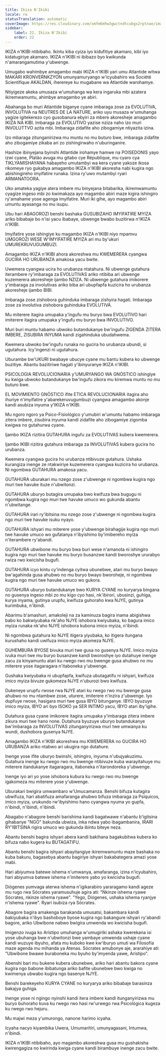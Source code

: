 ```yaml
---
title: Ikiza N'Ikibi
locale: rw
statusTranslation: automatic
coverImage: https://res.cloudinary.com/xmfm6mhw3gwctndtcubgx2rptnae/image/upload/v1740337243/small_cover_educacion_fundamental_a051170f1c.webp
sidebar:
    label: 22. Ikiza N'Ikibi
    order: 22
---
```

IKIZA n'IKIBI ntibibaho. Ikintu kiba cyiza iyo kidufitiye akamaro, kibi iyo kidatugiriye akamaro. IKIZA n'IKIBI ni ibibazo byo kwikunda n'amarangamutima y'ubwenge.

Umugabo wahimbye amagambo mabi IKIZA n'IKIBI yari umu Atlantide witwa MAKARI KRONVERNKZYON umunyamuryango w'icyubahiro wa Société Scientifique AKALDAN, iherereye ku mugabane wa Atlantide warohamye.

Ntiyigeze akeka umusaza w'umuhanga wa kera ingaruka mbi azatera ikiremwamuntu, ahimbye amagambo ye abiri.

Abahanga bo muri Atlantide biganye cyane imbaraga zose za EVOLUTIVA, INVOLUTIVA na NEUTRES DE LA NATURE, ariko uyu musaza w'umuhanga yagize igitekerezo cyo gusobanura ebyiri za mbere akoresheje amagambo IKIZA NA KIBI. Imbaraga za EVOLUTIVO yazise nziza naho izo muri INVOLUTTVO azita mbi. Imbaraga zidafite aho zibogamiye ntiyazita izina.

Izo mbaraga zitunganirizwa mu muntu no mu buturo bwe, imbaraga zidafite aho zibogamiye zikaba ari zo zishingirwaho n'uburinganire.

Hashize ibinyejana byinshi Atlantide irohamye hamwe na POISEDONIS yayo izwi cyane, Platão avuga mu gitabo cye République, mu cyaro cya TIKLYAMISHAYANA habayeho umutambyi wa kera cyane yakoze ikosa rikomeye ryo gukabya amagambo IKIZA n'IKIBI akoresha nabi kugira ngo abishingireho imyifatire runaka. Izina ry'uwo mutambyi ryari ARMANATOORA.

Uko amateka yagiye atera imbere mu binyejana bitabarika, ikiremwamuntu cyagize ingeso mbi zo kwimakaza ayo magambo abiri maze kigira ishingiro ry'amahame yose agenga imyifatire. Muri iki gihe, ayo magambo abiri umuntu ayasanga no mu isupu.

Ubu hari ABAGOROZI benshi bashaka GUSUBIZAHO IMYIFATIRE MYIZA ariko bibabaje bo n'isi yacu ibabaye, ubwenge bwabo buzitirwa n'IKIZA n'IKIBI.

Imyifatire yose ishingiye ku magambo IKIZA n'IKIBI niyo mpamvu UMGOROZI WESE W'IMYIFATIRE MYIZA ari mu by'ukuri UMUREKRUVUGUMBUZI.

Amagambo IKIZA n'IKIBI ahora akoreshwa mu KWEMERERA cyangwa GUCIRA HO URUBANZA amakosa yacu bwite.

Uwemera cyangwa ucira ho urubanza ntatahura. Ni ubwenge gutahura iterambere ry'imbaraga za EVOLUTIVAS ariko ntibiba ari ubwenge kuzemerera akoresheje ijambo NZIZA. Ni ubwenge gutahura imikorere y'imbaraga za involutivas ariko biba ari ubupfapfa kuzicira ho urubanza akoresheje ijambo BIBI.

Imbaraga zose zishobora guhinduka imbaraga zishyira hagati. Imbaraga zose za involutiva zishobora guhinduka EVOLUTIVA.

Mu miterere itagira umupaka y'ingufu mu buryo bwa EVOLUTIVO hari imiterere itagira umupaka y'ingufu mu buryo bwa INVOLUTIVO.

Muri buri muntu habamo ubwoko butandukanye bw'ingufu ZIGENDA ZITERA IMBERE, ZISUBIRA INYUMA kandi zigahinduka ubudahwema.

Kwemera ubwoko bw'ingufu runaka no gucira ho urubanza ubundi, si ugutahura. Icy'ingenzi ni ugutahura.

Uburambe bw'UKURI bwabaye ubucye cyane mu bantu kubera ko ubwenge buzitiye. Abantu bazitiriwe hagati y'ibinyuranye IKIZA n'IKIBI.

PSICOLOGIA REVOLUCIONARIA y'UMURYANGO WA GNÓSTICO ishingiye ku kwiga ubwoko butandukanye bw'ingufu zikora mu kiremwa muntu no mu buturo bwe.

EL MOVIMIENTO GNÓSTICO ifite ETICA REVOLUCIONARIA itagira aho ihuriye n'imyifatire y'abarekeruvugumbuzi cyangwa amagambo akonje kandi asubiza inyuma y'IKIZA n'IKIBI.

Mu ngoro ngoro ya Psico-Fisiológico y'umubiri w'umuntu habamo imbaraga zitera imbere, zisubira inyuma kandi zidafite aho zibogamiye zigomba kwigwa no gutahurwa cyane.

Ijambo IKIZA rizitira GUTAHURA ingufu za EVOLUTIVAS kubera kwemerera.

Ijambo IKIBI rizitira gutahura imbaraga za INVOLUTIVAS kubera gucira ho urubanza.

Kwemera cyangwa gucira ho urubanza ntibivuze gutahura. Ushaka kurangiza inenge ze ntakwiriye kuzemerera cyangwa kuzicira ho urubanza. Ni ngombwa GUTAHURA amakosa yacu.

GUTAHURA uburakari mu nzego zose z'ubwenge ni ngombwa kugira ngo muri twe havuke ituze n'ubwitonzi.

GUTAHURA uburyo butagira umupaka bwo kwifuza bwa bugugu ni ngombwa kugira ngo muri twe havuke umuco wo gukunda abantu n'ubwitange.

GUTAHURA irari ry'ibitsina mu nzego zose z'ubwenge ni ngombwa kugira ngo muri twe havuke isuku nyayo.

GUTAHURA ishyari mu miterere yose y'ubwenge birahagije kugira ngo muri twe havuke umuco wo gufatanya n'ibyishimo by'imibereho myiza n'iterambere ry'abandi.

GUTAHURA ubwibone mu buryo bwa buri wese n'amanota ni ishingiro kugira ngo muri twe havuke mu buryo busanzwe kandi bworoshye ururabyo rwiza rwo kwicisha bugufi.

GUTAHURA icyo kintu cy'indenga cyitwa ubunebwe, atari mu buryo bwayo bw'agahinda gusa ahubwo no mu buryo bwayo bworoheje, ni ngombwa kugira ngo muri twe havuke umuco wo gukora.

GUTAHURA uburyo butandukanye bwo KURYA CYANE no kuryarya bingana no gusenya ingeso mbi zo mu kigo cyo hasi, nk'ibirori, ubusinzi, guhiga, kurya inyama, gutinya urupfu, kwifuza guhoraho kwa NJYE, gutinya kurimbuka, n'ibindi.

Abarimu b'amashuri, amakoleji na za kaminuza bagira inama abigishwa babo ko bakwiyubaka nk'aho NJYE ishobora kwiyubaka, ko bagura imico myiza runaka nk'aho NJYE ishobora kubona imico myiza, n'ibindi.

Ni ngombwa gutahura ko NJYE itigera yiyubaka, ko itigera itungana kurushaho kandi uwifuza imico myiza akomeza NJYE.

GUHEMBURA BYOSE bivuka muri twe gusa no gusenya NJYE. Imico myiza ivuka muri twe mu buryo busanzwe kandi bworoshye iyo dutahuye inenge zacu za kinyamuntu atari ku rwego rwo mu bwenge gusa ahubwo no mu miterere yose itagaragara n'itaboneka y'ubwenge.

Gushaka kwiyubaka ni ubupfapfa, kwifuza ubutagatifu ni ishyari, kwifuza imico myiza bivuze gukomeza NJYE n'uburozi bwo kwifuza.

Dukeneye urupfu rwose rwa NJYE atari ku rwego rwo mu bwenge gusa ahubwo no mu ntambwe zose, uturere, imiterere n'inzira z'ubwenge. Iyo dupfuye rwose, hasigara muri twe gusa IBYO bitunganye. IBYO byuzuye imico myiza, IBYO ari byo ISOKO ya SER INTIMO yacu, IBYO atari iby'igihe.

Dutahura gusa cyane imikorere itagira umupaka y'imbaraga zitera imbere zikura muri twe hano none. Dutahura byuzuye uburyo butandukanye bw'imbaraga za INVOLUTIVAS zitunganyirizwa muri twe umwanya ku wundi, dushobora gusenya NJYE.

Amagambo IKIZA n'IKIBI akoreshwa mu KWEMERERA no GUCIRA HO URUBANZA ariko ntabwo ari ukugira ngo dutahure.

Inenge yose ifite uburyo bwinshi, ishingiro, inyuma n'ubujyakuzimu. Gutahura inenge ku rwego rwo mu bwenge ntibivuze kuba warayitahuye mu miterere itandukanye itagaragara, itaboneka n'itarondoreka y'ubwenge.

Inenge iyo ari yo yose ishobora kubura ku rwego rwo mu bwenge igakomeza mu miterere yose y'ubwenge.

Uburakari bwigira umwambaro w'Umucamanza. Benshi bifuza kutagira ubwifuza, hari abatifuza amafaranga ahubwo bifuza imbaraga za Psíquicos, imico myiza, urukundo rw'ibyishimo hano cyangwa nyuma yo gupfa, n'ibindi, n'ibindi, n'ibindi.

Abagabo n'abagore benshi barishima kandi bagatwawe n'abantu b'igitsina gihabanye "NGO" bakunda ubwiza, inka ndwa yabo ibagambanira, IRARI RY'IBITSINA rigira umuco wo gukunda ibintu biteye neza.

Abantu benshi bagira ishyari abera kandi bakihana bagakubitwa kubera ko bifuza nabo kugera ku BUTAGATIFU.

Abantu benshi bagira ishyari abayitangiye ikiremwamuntu maze bashaka no kuba bakuru, bagasebya abantu bagiriye ishyari bakabategera amazi yose mabi.

Hari abiyumva batewe ishema n'umwanya, amafaranga, izina n'icyubahiro, hari abiyumva batewe ishema n'imiterere yabo yo kwicisha bugufi.

Diógenes yumvaga aterwa ishema n'igikarabiro yararagamo kandi ageze mu rugo rwa Sócrates yaramusuhuje agira ati: "Nkinze ishema ryawe Sócrates, nkinze ishema ryawe". "Yego, Diógenes, ushaka ishema ryanjye n'ishema ryawe". Ryari isubiza rya Sócrates.

Abagore bagira amakenga barakanda umusatsi, bakambara kandi bakiyubaka n'ibyo bashoboye byose kugira ngo bakangure ishyari ry'abandi bagore, ariko Ubwibone nabwo bwigira umwenda wo kwicisha bugufi.

Imigenzo ivuga ko Arístipo umuhanga w'umugiriki ashaka kwerekana isi yose ubuhanga bwe n'ubwitonzi bwe yambaye umwenda ushaje cyane kandi wuzuye ibyuho, afata mu kuboko kwe kw'iburyo umuti wa Filosofía maze agenda mu mihanda ya Atenas. Sócrates amubonye aje, ararahiye ati: "Ubwibone bwawe buraboneka mu byuho by'imyenda yawe, Arístipo".

Abenshi bari mu bukene kubera ubunebwe, ariko hari abantu bakora cyane kugira ngo babone ibibatunga ariko bafite ubunebwe bwo kwiga no kwimenya ubwabo kugira ngo basenye NJYE.

Benshi barekeyeho KURYA CYANE no kuryarya ariko bibabaje barasinza bakajya guhiga.

Inenge yose ni ngingo nyinshi kandi itera imbere kandi itunganyirizwa mu buryo buhoraho kuva ku rwego rwo hasi rw'urwego rwa Psicológica kugeza ku rwego rwo hejuru.

Mu majwi meza y'umurongo, nanone harimo icyaha.

Icyaha nacyo kiyambika Uwera, Umumaritiri, umunyagasani, Intumwa, n'ibindi.

IKIZA n'IKIBI ntibibaho, ayo magambo akoreshwa gusa mu gushakisha kwirengagiza no kwirinda kwiga cyane kandi birambuye inenge zacu bwite.


